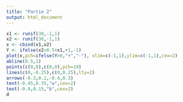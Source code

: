 ```yaml
---
title: "Partie 2"
output: html_document
---
```


```r
x1 <- runif(30,-1,1)
x2 <- runif(30,-1,1)
x <- cbind(x1,x2)
Y <- ifelse(x2>0.5+x1,+1,-1)
plot(x,pch=ifelse(Y>0,"+","-"), xlim=c(-1,1),ylim=c(-1,1),cex=2)
abline(0.5,1)
points(c(0,0),c(0,0),pch=19)
lines(c(0,-0.25),c(0,0.25),lty=2)
arrows(-0.3,0.2,-0.4,0.3)
text(-0.45,0.35,"w",cex=2)
text(-0.0,0.15,"b",cex=2)
d
```


